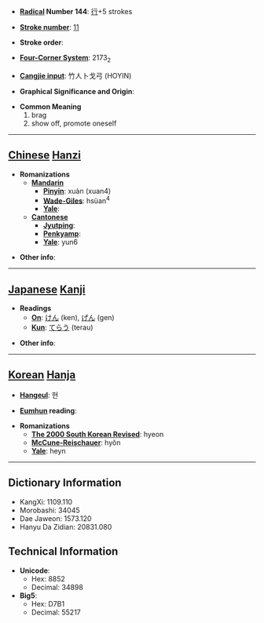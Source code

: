* '''[[Wiktionary:Chinese radical index| Radical]] Number 144''': [[Wiktionary:Chinese radical index 行|行]]+5 strokes

* '''[[Wiktionary:Chinese total strokes index|Stroke number]]''': [[Wiktionary:Chinese total strokes index 11|11]]

* '''Stroke order''': 

* '''[[Wiktionary:Chinese four corner index|Four-Corner System]]''': 2173<sub>2</sub>

* '''[[Wiktionary:Chinese Cangjie index|Cangjie input]]''': 竹人卜戈弓 (HOYIN)

* '''Graphical Significance and Origin''': 

* '''Common Meaning'''
*#brag
*# show off, promote oneself


----

== [[Chinese]] [[Hanzi]] ==

* '''Romanizations'''
** '''[[Mandarin]]'''
*** '''[[Pinyin]]''': xuàn (xuan4)
*** '''[[Wade-Giles]]''': hsüan<sup>4</sup>
*** '''[[Yale]]''': 
** '''[[Cantonese]]'''
*** '''[[Jyutping]]''':
*** '''[[Penkyamp]]''': 
*** '''[[Yale]]''': yun6

* '''Other info''': 

----

== [[Japanese]] [[Kanji]] ==

* '''Readings'''
** '''[[On]]''': [[けん]] (ken), [[げん]] (gen)
** '''[[Kun]]''': [[てらう]] (terau)

* '''Other info''':  

----

== [[Korean]] [[Hanja]] ==

* '''[[Hangeul]]''': 현

* '''[[Eumhun]] reading''': 

* '''Romanizations'''
** '''[[The 2000 South Korean Revised Romanization|The 2000 South Korean Revised]]''': hyeon
** '''[[McCune-Reischauer]]''': hyŏn
** '''[[Yale]]''': heyn

----

== Dictionary Information ==

* KangXi: 1109.110
* Morobashi: 34045
* Dae Jaweon: 1573.120
* Hanyu Da Zidian: 20831.080

== Technical Information ==

* '''Unicode''':
** Hex: 8852
** Decimal: 34898
* '''Big5''':
** Hex: D7B1
** Decimal: 55217